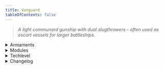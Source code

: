 ```yaml
---
title: Vanguard
tableOfContents: false
---
```


> *A light communard gunship with dual slugthrowers - often used as escort vessels for larger battleships.*

<details>
<summary>Armaments</summary>
* 2x SHI Slugthrowers
</details>

<details>
<summary>Modules</summary>
* Module A: Reinforce Bridge 
* Module B: Open Slugthrower Boltholes 
* Module C: Fire Slugthrowers 
* Module D: Slugthrower Safeties On 
* Module E: Slugthrower Safeties Off
</details>

<details>
<summary>Techlevel</summary>
Lowtech
</details>

<details>
<summary>Changelog</summary>
* 08/20/2024
    * Fixes poor wiring in the Vanguard Mk. II
</details>